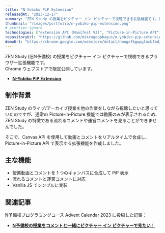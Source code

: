 ```yaml
---
title: "N-Yobiko PiP Extension"
releasedAt: "2023-12-17"
summary: "ZEN Study の授業をピクチャー イン ピクチャーで視聴できる拡張機能です。流れるコメントや運営コメントも表示されます。"
thumbnail: "/images/portfolio/n-yobiko-pip-extension.png"
# prettier-ignore
technologies: ["extension API (Manifest V3)", "Picture-in-Picture API", "Canvas API", "Vanilla JS"]
repositoryUrl: "https://github.com/mikrogeophagus/n-yobiko-pip-extension"
demoUrl: "https://chrome.google.com/webstore/detail/nmogofkgopglmcbfbdjbhnhofdgecnef"
---
```


ZEN Study (旧N予備校) の授業をピクチャー イン ピクチャーで視聴できるブラウザー拡張機能です。  
Chrome ウェブストアで限定公開しています。

- [**N-Yobiko PiP Extension**](https://chrome.google.com/webstore/detail/nmogofkgopglmcbfbdjbhnhofdgecnef)

## 制作背景

ZEN Study のライブ/アーカイブ授業を他の作業をしながら視聴したいと思っていたのですが、通常の Picture-in-Picture 機能では動画のみが表示されるため、ZEN Study の特徴である流れるコメントや運営コメントを見ることができませんでした。

そこで、Canvas API を使用して動画とコメントをリアルタイムで合成し、Picture-in-Picture API で表示する拡張機能を作成しました。

## 主な機能

- 授業動画とコメントを 1 つのキャンバスに合成して PiP 表示
- 流れるコメントと運営コメントに対応
- Vanilla JS でシンプルに実装

## 関連記事

N予備校プログラミングコース Advent Calendar 2023 に投稿した記事：

- [**N予備校の授業をコメントと一緒にピクチャー イン ピクチャーで見たい！**](https://qiita.com/nymphaea/items/0e72c040375be51c564e)

